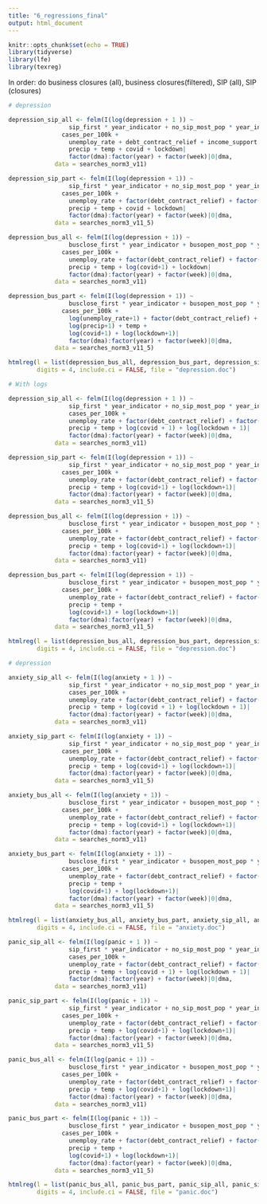 ```yaml
---
title: "6_regressions_final"
output: html_document
---
```


```r
knitr::opts_chunk$set(echo = TRUE)
library(tidyverse)
library(lfe)
library(texreg)
```

In order: do business closures (all), business closures(filtered), SIP (all), SIP (closures)
```r
# depression

depression_sip_all <- felm(I(log(depression + 1 )) ~  
                 sip_first * year_indicator + no_sip_most_pop * year_indicator + 
               cases_per_100k +
                 unemploy_rate + debt_contract_relief + income_support + 
                 precip + temp + covid + lockdown|
                 factor(dma):factor(year) + factor(week)|0|dma, 
             data = searches_norm3_v11)

depression_sip_part <- felm(I(log(depression + 1)) ~  
                 sip_first * year_indicator + no_sip_most_pop * year_indicator +
               cases_per_100k +
                 unemploy_rate + factor(debt_contract_relief) + factor(income_support) + 
                 precip + temp + covid + lockdown|
                 factor(dma):factor(year) + factor(week)|0|dma, 
             data = searches_norm3_v11_5)

depression_bus_all <- felm(I(log(depression + 1)) ~  
                 busclose_first * year_indicator + busopen_most_pop * year_indicator +
               cases_per_100k +
                 unemploy_rate + factor(debt_contract_relief) + factor(income_support) + 
                 precip + temp + log(covid+1) + lockdown|
                 factor(dma):factor(year) + factor(week)|0|dma, 
             data = searches_norm3_v11)

depression_bus_part <- felm(I(log(depression + 1)) ~  
                 busclose_first * year_indicator + busopen_most_pop * year_indicator +
               cases_per_100k +
                 log(unemploy_rate+1) + factor(debt_contract_relief) + factor(income_support) + 
                 log(precip+1) + temp + 
                 log(covid+1) + log(lockdown+1)|
                 factor(dma):factor(year) + factor(week)|0|dma, 
             data = searches_norm3_v11_5)

htmlreg(l = list(depression_bus_all, depression_bus_part, depression_sip_all, depression_sip_part),
        digits = 4, include.ci = FALSE, file = "depression.doc")
```


```r

# With logs

depression_sip_all <- felm(I(log(depression + 1 )) ~  
                 sip_first * year_indicator + no_sip_most_pop * year_indicator + 
                 cases_per_100k +
                 unemploy_rate + factor(debt_contract_relief) + factor(income_support) + 
                 precip + temp + log(covid + 1) + log(lockdown + 1)|
                 factor(dma):factor(year) + factor(week)|0|dma, 
             data = searches_norm3_v11)

depression_sip_part <- felm(I(log(depression + 1)) ~  
                 sip_first * year_indicator + no_sip_most_pop * year_indicator +
               cases_per_100k +
                 unemploy_rate + factor(debt_contract_relief) + factor(income_support) + 
                 precip + temp + log(covid+1) + log(lockdown+1)|
                 factor(dma):factor(year) + factor(week)|0|dma, 
             data = searches_norm3_v11_5)

depression_bus_all <- felm(I(log(depression + 1)) ~  
                 busclose_first * year_indicator + busopen_most_pop * year_indicator +
               cases_per_100k +
                 unemploy_rate + factor(debt_contract_relief) + factor(income_support) + 
                 precip + temp + log(covid+1) + log(lockdown+1)|
                 factor(dma):factor(year) + factor(week)|0|dma, 
             data = searches_norm3_v11)

depression_bus_part <- felm(I(log(depression + 1)) ~  
                 busclose_first * year_indicator + busopen_most_pop * year_indicator +
               cases_per_100k +
                 unemploy_rate + factor(debt_contract_relief) + factor(income_support) + 
                 precip + temp + 
                 log(covid+1) + log(lockdown+1)|
                 factor(dma):factor(year) + factor(week)|0|dma, 
             data = searches_norm3_v11_5)

htmlreg(l = list(depression_bus_all, depression_bus_part, depression_sip_all, depression_sip_part),
        digits = 4, include.ci = FALSE, file = "depression.doc")
```
```r
# depression

anxiety_sip_all <- felm(I(log(anxiety + 1 )) ~  
                 sip_first * year_indicator + no_sip_most_pop * year_indicator + 
                 cases_per_100k +
                 unemploy_rate + factor(debt_contract_relief) + factor(income_support) + 
                 precip + temp + log(covid + 1) + log(lockdown + 1)|
                 factor(dma):factor(year) + factor(week)|0|dma, 
             data = searches_norm3_v11)

anxiety_sip_part <- felm(I(log(anxiety + 1)) ~  
                 sip_first * year_indicator + no_sip_most_pop * year_indicator +
               cases_per_100k +
                 unemploy_rate + factor(debt_contract_relief) + factor(income_support) + 
                 precip + temp + log(covid+1) + log(lockdown+1)|
                 factor(dma):factor(year) + factor(week)|0|dma, 
             data = searches_norm3_v11_5)

anxiety_bus_all <- felm(I(log(anxiety + 1)) ~  
                 busclose_first * year_indicator + busopen_most_pop * year_indicator +
               cases_per_100k +
                 unemploy_rate + factor(debt_contract_relief) + factor(income_support) + 
                 precip + temp + log(covid+1) + log(lockdown+1)|
                 factor(dma):factor(year) + factor(week)|0|dma, 
             data = searches_norm3_v11)

anxiety_bus_part <- felm(I(log(anxiety + 1)) ~  
                 busclose_first * year_indicator + busopen_most_pop * year_indicator +
               cases_per_100k +
                 unemploy_rate + factor(debt_contract_relief) + factor(income_support) + 
                 precip + temp + 
                 log(covid+1) + log(lockdown+1)|
                 factor(dma):factor(year) + factor(week)|0|dma, 
             data = searches_norm3_v11_5)

htmlreg(l = list(anxiety_bus_all, anxiety_bus_part, anxiety_sip_all, anxiety_sip_part),
        digits = 4, include.ci = FALSE, file = "anxiety.doc")
```
```r
panic_sip_all <- felm(I(log(panic + 1 )) ~  
                 sip_first * year_indicator + no_sip_most_pop * year_indicator + 
                 cases_per_100k +
                 unemploy_rate + factor(debt_contract_relief) + factor(income_support) + 
                 precip + temp + log(covid + 1) + log(lockdown + 1)|
                 factor(dma):factor(year) + factor(week)|0|dma, 
             data = searches_norm3_v11)

panic_sip_part <- felm(I(log(panic + 1)) ~  
                 sip_first * year_indicator + no_sip_most_pop * year_indicator +
               cases_per_100k +
                 unemploy_rate + factor(debt_contract_relief) + factor(income_support) + 
                 precip + temp + log(covid+1) + log(lockdown+1)|
                 factor(dma):factor(year) + factor(week)|0|dma, 
             data = searches_norm3_v11_5)

panic_bus_all <- felm(I(log(panic + 1)) ~  
                 busclose_first * year_indicator + busopen_most_pop * year_indicator +
               cases_per_100k +
                 unemploy_rate + factor(debt_contract_relief) + factor(income_support) + 
                 precip + temp + log(covid+1) + log(lockdown+1)|
                 factor(dma):factor(year) + factor(week)|0|dma, 
             data = searches_norm3_v11)

panic_bus_part <- felm(I(log(panic + 1)) ~  
                 busclose_first * year_indicator + busopen_most_pop * year_indicator +
               cases_per_100k +
                 unemploy_rate + factor(debt_contract_relief) + factor(income_support) + 
                 precip + temp + 
                 log(covid+1) + log(lockdown+1)|
                 factor(dma):factor(year) + factor(week)|0|dma, 
             data = searches_norm3_v11_5)

htmlreg(l = list(panic_bus_all, panic_bus_part, panic_sip_all, panic_sip_part),
        digits = 4, include.ci = FALSE, file = "panic.doc")
```

